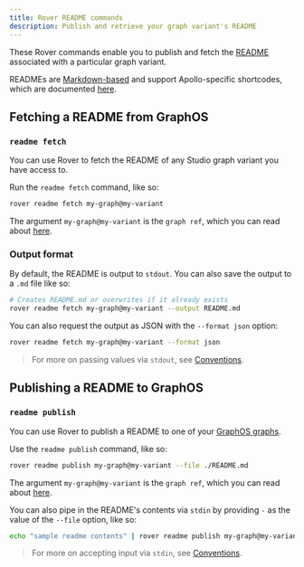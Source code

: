 ```yaml
---
title: Rover README commands
description: Publish and retrieve your graph variant's README
---
```



These Rover commands enable you to publish and fetch the [README](/graphos/graphs/studio-features/#the-readme-page) associated with a particular graph variant.

READMEs are [Markdown-based](/graphos/graphs/studio-features/#supported-markdown) and support Apollo-specific shortcodes, which are documented [here](/graphos/graphs/studio-features/#readme-shortcodes).

## Fetching a README from GraphOS

### `readme fetch`

<AuthNotice />

You can use Rover to fetch the README of any Studio graph variant you have access to.

Run the `readme fetch` command, like so:

```bash
rover readme fetch my-graph@my-variant
```

The argument `my-graph@my-variant` is the `graph ref`, which you can read about [here](../conventions#graph-refs).

### Output format

By default, the README is output to `stdout`. You can also save the output to a `.md` file like so:

```bash
# Creates README.md or overwrites if it already exists
rover readme fetch my-graph@my-variant --output README.md
```

You can also request the output as JSON with the `--format json` option:

```bash
rover readme fetch my-graph@my-variant --format json
```

> For more on passing values via `stdout`, see [Conventions](../conventions#using-stdout).

## Publishing a README to GraphOS

### `readme publish`

<AuthNotice />

You can use Rover to publish a README to one of your [GraphOS graphs](/graphos/graphs/).

Use the `readme publish` command, like so:

```bash
rover readme publish my-graph@my-variant --file ./README.md
```

The argument `my-graph@my-variant` is the `graph ref`, which you can read about [here](../conventions#graph-refs).

You can also pipe in the README's contents via `stdin` by providing `-` as the value of the `--file` option, like so:

```bash
echo "sample readme contents" | rover readme publish my-graph@my-variant --file -
```

> For more on accepting input via `stdin`, see [Conventions](../conventions#using-stdin).
